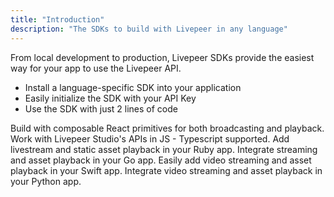 ```yaml
---
title: "Introduction"
description: "The SDKs to build with Livepeer in any language"
---
```


From local development to production, Livepeer SDKs provide the easiest way for
your app to use the Livepeer API.

- Install a language-specific SDK into your application
- Easily initialize the SDK with your API Key
- Use the SDK with just 2 lines of code

<CardGroup cols={2}>

<Card title="Kit" icon="react" color="#5ED2F3" href="/kit/getting-started">
  Build with composable React primitives for both broadcasting and playback.
</Card>
<Card title="JavaScript" icon="js" color="#EFD81A" href="/kit/getting-started">
  Work with Livepeer Studio's APIs in JS - Typescript supported.
</Card>
<Card title="Ruby" icon="gem" color="#AA1401" href="/sdks/ruby">
  Add livestream and static asset playback in your Ruby app.
</Card>
<Card title="Go" icon="golang" color="#1EAED8" href="/sdks/go">
  Integrate streaming and asset playback in your Go app.
</Card>
<Card title="Swift - Coming soon" icon="swift" color="#F0573E40">
  Easily add video streaming and asset playback in your Swift app.
</Card>
<Card title="Python" icon="python" color="#F4DC5E" href="/sdks/python">
  Integrate video streaming and asset playback in your Python app.
</Card>

</CardGroup>
